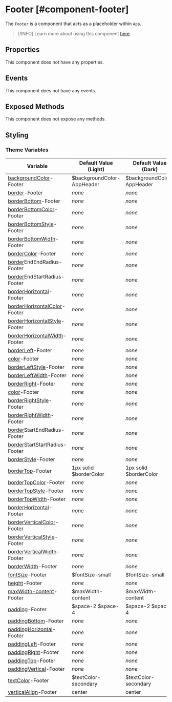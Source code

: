 # Footer [#component-footer]

The `Footer` is a component that acts as a placeholder within `App`.

>[!INFO]
> Learn more about using this component [here](../learning/app-component).

## Properties

This component does not have any properties.

## Events

This component does not have any events.

## Exposed Methods

This component does not expose any methods.

## Styling

### Theme Variables

| Variable | Default Value (Light) | Default Value (Dark) |
| --- | --- | --- |
| [backgroundColor](../styles-and-themes/common-units/#color)-Footer | $backgroundColor-AppHeader | $backgroundColor-AppHeader |
| [border](../styles-and-themes/common-units/#border)-Footer | *none* | *none* |
| [borderBottom](../styles-and-themes/common-units/#border)-Footer | *none* | *none* |
| [borderBottomColor](../styles-and-themes/common-units/#color)-Footer | *none* | *none* |
| [borderBottomStyle](../styles-and-themes/common-units/#border-style)-Footer | *none* | *none* |
| [borderBottomWidth](../styles-and-themes/common-units/#size)-Footer | *none* | *none* |
| [borderColor](../styles-and-themes/common-units/#color)-Footer | *none* | *none* |
| [border](../styles-and-themes/common-units/#border)EndEndRadius-Footer | *none* | *none* |
| [border](../styles-and-themes/common-units/#border)EndStartRadius-Footer | *none* | *none* |
| [borderHorizontal](../styles-and-themes/common-units/#border)-Footer | *none* | *none* |
| [borderHorizontalColor](../styles-and-themes/common-units/#color)-Footer | *none* | *none* |
| [borderHorizontalStyle](../styles-and-themes/common-units/#border-style)-Footer | *none* | *none* |
| [borderHorizontalWidth](../styles-and-themes/common-units/#size)-Footer | *none* | *none* |
| [borderLeft](../styles-and-themes/common-units/#border)-Footer | *none* | *none* |
| [color](../styles-and-themes/common-units/#color)-Footer | *none* | *none* |
| [borderLeftStyle](../styles-and-themes/common-units/#border-style)-Footer | *none* | *none* |
| [borderLeftWidth](../styles-and-themes/common-units/#size)-Footer | *none* | *none* |
| [borderRight](../styles-and-themes/common-units/#border)-Footer | *none* | *none* |
| [color](../styles-and-themes/common-units/#color)-Footer | *none* | *none* |
| [borderRightStyle](../styles-and-themes/common-units/#border-style)-Footer | *none* | *none* |
| [borderRightWidth](../styles-and-themes/common-units/#size)-Footer | *none* | *none* |
| [border](../styles-and-themes/common-units/#border)StartEndRadius-Footer | *none* | *none* |
| [border](../styles-and-themes/common-units/#border)StartStartRadius-Footer | *none* | *none* |
| [borderStyle](../styles-and-themes/common-units/#border-style)-Footer | *none* | *none* |
| [borderTop](../styles-and-themes/common-units/#border)-Footer | 1px solid $borderColor | 1px solid $borderColor |
| [borderTopColor](../styles-and-themes/common-units/#color)-Footer | *none* | *none* |
| [borderTopStyle](../styles-and-themes/common-units/#border-style)-Footer | *none* | *none* |
| [borderTopWidth](../styles-and-themes/common-units/#size)-Footer | *none* | *none* |
| [borderHorizontal](../styles-and-themes/common-units/#border)-Footer | *none* | *none* |
| [borderVerticalColor](../styles-and-themes/common-units/#color)-Footer | *none* | *none* |
| [borderVerticalStyle](../styles-and-themes/common-units/#border-style)-Footer | *none* | *none* |
| [borderVerticalWidth](../styles-and-themes/common-units/#size)-Footer | *none* | *none* |
| [borderWidth](../styles-and-themes/common-units/#size)-Footer | *none* | *none* |
| [fontSize](../styles-and-themes/common-units/#size)-Footer | $fontSize-small | $fontSize-small |
| [height](../styles-and-themes/common-units/#size)-Footer | *none* | *none* |
| [maxWidth-content](../styles-and-themes/common-units/#size)-Footer | $maxWidth-content | $maxWidth-content |
| [padding](../styles-and-themes/common-units/#size)-Footer | $space-2 $space-4 | $space-2 $space-4 |
| [paddingBottom](../styles-and-themes/common-units/#size)-Footer | *none* | *none* |
| [paddingHorizontal](../styles-and-themes/common-units/#size)-Footer | *none* | *none* |
| [paddingLeft](../styles-and-themes/common-units/#size)-Footer | *none* | *none* |
| [paddingRight](../styles-and-themes/common-units/#size)-Footer | *none* | *none* |
| [paddingTop](../styles-and-themes/common-units/#size)-Footer | *none* | *none* |
| [paddingVertical](../styles-and-themes/common-units/#size)-Footer | *none* | *none* |
| [textColor](../styles-and-themes/common-units/#color)-Footer | $textColor-secondary | $textColor-secondary |
| [verticalAlign](../styles-and-themes/common-units/#alignment)-Footer | center | center |
